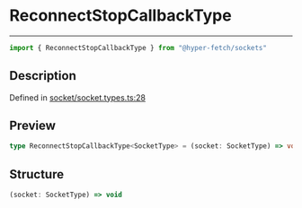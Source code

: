 

# ReconnectStopCallbackType

<div class="api-docs__separator" data-reactroot="">

---

</div><div class="api-docs__import" data-reactroot="">

```ts
import { ReconnectStopCallbackType } from "@hyper-fetch/sockets"
```

</div><div class="api-docs__section">

## Description

</div><div class="api-docs__description"><span class="api-docs__do-not-parse">



</span></div><p class="api-docs__definition">

Defined in [socket/socket.types.ts:28](https://github.com/BetterTyped/hyper-fetch/blob/c3e2c45/packages/sockets/src/socket/socket.types.ts#L28)

</p><div class="api-docs__section">

## Preview

</div><div class="api-docs__preview type single">

```ts
type ReconnectStopCallbackType<SocketType> = (socket: SocketType) => void;
```

</div><div class="api-docs__section">

## Structure

</div><div class="api-docs__returns">

```ts
(socket: SocketType) => void
```

</div>